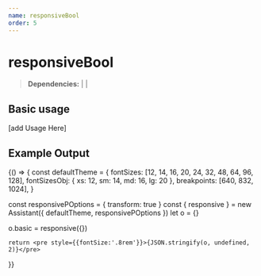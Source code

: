 ```yaml
---
name: responsiveBool
order: 5
---
```



# responsiveBool

>**Dependencies:** | |

## Basic usage
[add Usage Here]
## Example Output
<Playground>
   {() => {
const defaultTheme = {
  fontSizes: [12, 14, 16, 20, 24, 32, 48, 64, 96, 128],
  fontSizesObj: { xs: 12, sm: 14, md: 16, lg: 20 },
  breakpoints: [640, 832, 1024],
}

const responsivePOptions = { transform: true }
const { responsive } = new Assistant({ defaultTheme, responsivePOptions })
let o = {}

o.basic = responsive({})

    return <pre style={{fontSize:'.8rem'}}>{JSON.stringify(o, undefined, 2)}</pre>
  }}

</Playground>

